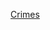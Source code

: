 {{Year by category
|m=2
|c=0
|d=1
|y=5
|cat=各國罪案
|sortkey=*
|parent=各年各國罪案
|subcat=2015年罪案
}}
[[Category:2015年各國|Crimes]]